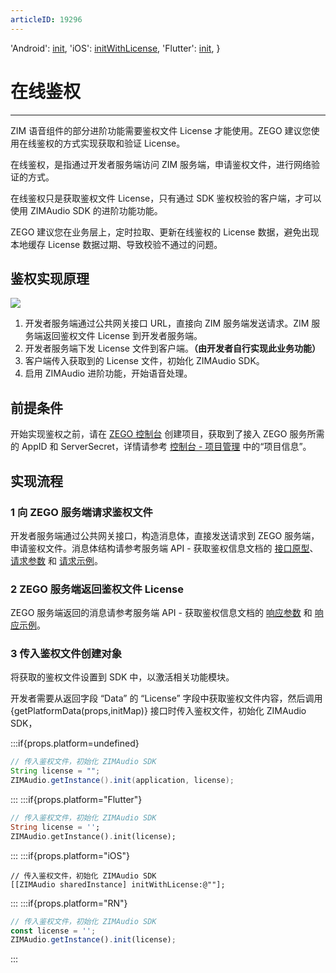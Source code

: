 ```yaml
---
articleID: 19296
---
```





  'Android': <a href='@init' target='_blank'>init</a>,
  'iOS': <a href='@initWithLicense' target='_blank'>initWithLicense</a>,
  'Flutter': <a href='https://pub.dev/documentation/zego_zim_audio/latest/zego_zim_audio/ZIMAudio/init.html' target='_blank'>init</a>,
}

# 在线鉴权

- - -

ZIM 语音组件的部分进阶功能需要鉴权文件 License 才能使用。ZEGO 建议您使用在线鉴权的方式实现获取和验证 License。

在线鉴权，是指通过开发者服务端访问 ZIM 服务端，申请鉴权文件，进行网络验证的方式。

在线鉴权只是获取鉴权文件 License，只有通过 SDK 鉴权校验的客户端，才可以使用 ZIMAudio SDK 的进阶功能功能。

<Warning title="注意">

ZEGO 建议您在业务层上，定时拉取、更新在线鉴权的 License 数据，避免出现本地缓存 License 数据过期、导致校验不通过的问题。
</Warning>

## 鉴权实现原理

<Frame width="512" height="auto" caption=""><img src="https://doc-media.zego.im/sdk-doc/Pics/ZIM/ZIMAudio/onlien_auth.png" /></Frame>

1. 开发者服务端通过公共网关接口 URL，直接向 ZIM 服务端发送请求。ZIM 服务端返回鉴权文件 License 到开发者服务端。
2. 开发者服务端下发 License 文件到客户端。<strong>（由开发者自行实现此业务功能）</strong>
3. 客户端传入获取到的 License 文件，初始化 ZIMAudio SDK。
4. 启用 ZIMAudio 进阶功能，开始语音处理。

## 前提条件

开始实现鉴权之前，请在 [ZEGO 控制台](https://console.zego.im) 创建项目，获取到了接入 ZEGO 服务所需的 AppID 和 ServerSecret，详情请参考 [控制台 - 项目管理](https://doc-zh.zego.im/article/12107) 中的“项目信息”。

## 实现流程

### 1 向 ZEGO 服务端请求鉴权文件

开发者服务端通过公共网关接口，构造消息体，直接发送请求到 ZEGO 服务端，申请鉴权文件。消息体结构请参考服务端 API - 获取鉴权信息文档的 [接口原型](/zim-server/zim-audio/obtain-a-license#接口原型)、[请求参数](/zim-server/zim-audio/obtain-a-license#请求参数) 和 [请求示例](/zim-server/zim-audio/obtain-a-license#请求示例)。

### 2 ZEGO 服务端返回鉴权文件 License

ZEGO 服务端返回的消息请参考服务端 API - 获取鉴权信息文档的 [响应参数](/zim-server/zim-audio/obtain-a-license#响应参数) 和 [响应示例](/zim-server/zim-audio/obtain-a-license#响应参数)。

### 3 传入鉴权文件创建对象

将获取的鉴权文件设置到 SDK 中，以激活相关功能模块。

开发者需要从返回字段 “Data” 的 “License” 字段中获取鉴权文件内容，然后调用 {getPlatformData(props,initMap)} 接口时传入鉴权文件，初始化 ZIMAudio SDK，

:::if{props.platform=undefined}

```java
// 传入鉴权文件，初始化 ZIMAudio SDK
String license = "";
ZIMAudio.getInstance().init(application, license);
```
:::
:::if{props.platform="Flutter"}
```dart
// 传入鉴权文件，初始化 ZIMAudio SDK
String license = '';
ZIMAudio.getInstance().init(license);
```
:::
:::if{props.platform="iOS"}
```objc
// 传入鉴权文件，初始化 ZIMAudio SDK
[[ZIMAudio sharedInstance] initWithLicense:@""];
```
:::
:::if{props.platform="RN"}
```typescript
// 传入鉴权文件，初始化 ZIMAudio SDK
const license = '';
ZIMAudio.getInstance().init(license);
```
:::
